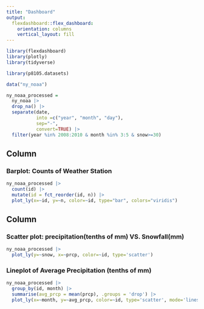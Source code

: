 ```yaml
---
title: "Dashboard"
output: 
  flexdashboard::flex_dashboard:
    orientation: columns
    vertical_layout: fill
---
```


```r
library(flexdashboard)
library(plotly)
library(tidyverse)

library(p8105.datasets)

data("ny_noaa")

ny_noaa_processed =  
  ny_noaa |> 
  drop_na() |> 
  separate(date,
           into =c("year", "month", "day"), 
           sep="-", 
           convert=TRUE) |> 
  filter(year %in% 2008:2010 & month %in% 3:5 & snow>=30)

```

Column {data-width=670}
-----------------------------------------------------------------------

### Barplot: Counts of Weather Station

```r
ny_noaa_processed |> 
  count(id) |> 
  mutate(id = fct_reorder(id, n)) |> 
  plot_ly(x=~id, y=~n, color=~id, type="bar", colors="viridis")

```

Column {data-width=350}
-----------------------------------------------------------------------

### Scatter plot: precipitation(tenths of mm) VS. Snowfall(mm)

```r
ny_noaa_processed |> 
  plot_ly(y=~snow, x=~prcp, color=~id, type='scatter')
```

### Lineplot of Average Precipitation (tenths of mm)

```r
ny_noaa_processed |> 
  group_by(id, month) |>
  summarise(avg_prcp = mean(prcp), .groups = 'drop') |> 
  plot_ly(x=~month, y=~avg_prcp, color=~id, type='scatter', mode='lines')
```




